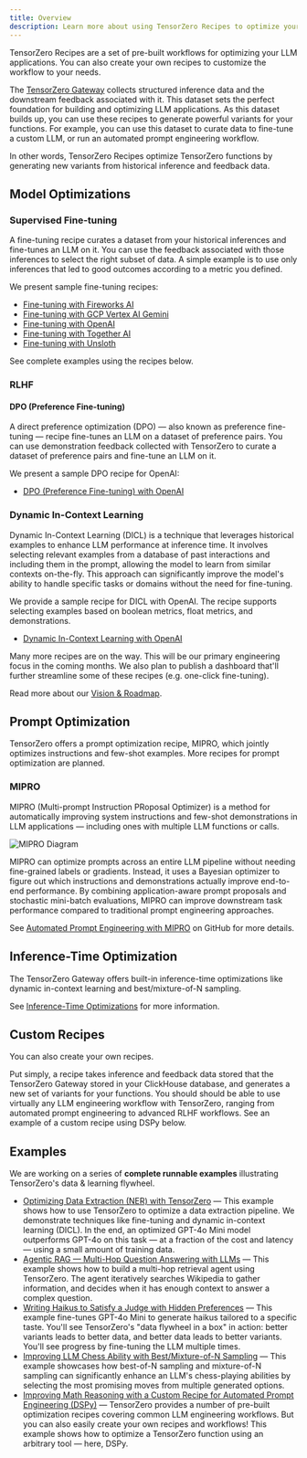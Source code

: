 ```yaml
---
title: Overview
description: Learn more about using TensorZero Recipes to optimize your LLM applications.
---
```


TensorZero Recipes are a set of pre-built workflows for optimizing your LLM applications.
You can also create your own recipes to customize the workflow to your needs.

The [TensorZero Gateway](/gateway/) collects structured inference data and the downstream feedback associated with it.
This dataset sets the perfect foundation for building and optimizing LLM applications.
As this dataset builds up, you can use these recipes to generate powerful variants for your functions.
For example, you can use this dataset to curate data to fine-tune a custom LLM, or run an automated prompt engineering workflow.

In other words, TensorZero Recipes optimize TensorZero functions by generating new variants from historical inference and feedback data.

## Model Optimizations

### Supervised Fine-tuning

A fine-tuning recipe curates a dataset from your historical inferences and fine-tunes an LLM on it.
You can use the feedback associated with those inferences to select the right subset of data.
A simple example is to use only inferences that led to good outcomes according to a metric you defined.

We present sample fine-tuning recipes:

- [Fine-tuning with Fireworks AI](https://github.com/tensorzero/tensorzero/tree/main/recipes/supervised_fine_tuning/fireworks)
- [Fine-tuning with GCP Vertex AI Gemini](https://github.com/tensorzero/tensorzero/tree/main/recipes/supervised_fine_tuning/gcp-vertex-gemini/)
- [Fine-tuning with OpenAI](https://github.com/tensorzero/tensorzero/tree/main/recipes/supervised_fine_tuning/openai)
- [Fine-tuning with Together AI](https://github.com/tensorzero/tensorzero/tree/main/recipes/supervised_fine_tuning/together/)
- [Fine-tuning with Unsloth](https://github.com/tensorzero/tensorzero/tree/main/recipes/supervised_fine_tuning/unsloth/)

See complete examples using the recipes below.

### RLHF

#### DPO (Preference Fine-tuning)

A direct preference optimization (DPO) &mdash; also known as preference fine-tuning &mdash; recipe fine-tunes an LLM on a dataset of preference pairs.
You can use demonstration feedback collected with TensorZero to curate a dataset of preference pairs and fine-tune an LLM on it.

We present a sample DPO recipe for OpenAI:

- [DPO (Preference Fine-tuning) with OpenAI](https://github.com/tensorzero/tensorzero/blob/main/recipes/dpo/openai/)

### Dynamic In-Context Learning

Dynamic In-Context Learning (DICL) is a technique that leverages historical examples to enhance LLM performance at inference time.
It involves selecting relevant examples from a database of past interactions and including them in the prompt, allowing the model to learn from similar contexts on-the-fly.
This approach can significantly improve the model's ability to handle specific tasks or domains without the need for fine-tuning.

We provide a sample recipe for DICL with OpenAI.
The recipe supports selecting examples based on boolean metrics, float metrics, and demonstrations.

- [Dynamic In-Context Learning with OpenAI](https://github.com/tensorzero/tensorzero/tree/main/recipes/dicl/)

<Tip>

Many more recipes are on the way. This will be our primary engineering focus in the coming months.
We also plan to publish a dashboard that'll further streamline some of these recipes (e.g. one-click fine-tuning).

Read more about our [Vision & Roadmap](/vision-roadmap/).

</Tip>

## Prompt Optimization

TensorZero offers a prompt optimization recipe, MIPRO, which jointly optimizes instructions and few-shot examples.
More recipes for prompt optimization are planned.

### MIPRO

MIPRO (Multi-prompt Instruction PRoposal Optimizer) is a method for automatically improving system instructions and few-shot demonstrations in LLM applications — including ones with multiple LLM functions or calls.

![MIPRO Diagram](/recipes/index-mipro-diagram.svg)

MIPRO can optimize prompts across an entire LLM pipeline without needing fine-grained labels or gradients. Instead, it uses a Bayesian optimizer to figure out which instructions and demonstrations actually improve end-to-end performance. By combining application-aware prompt proposals and stochastic mini-batch evaluations, MIPRO can improve downstream task performance compared to traditional prompt engineering approaches.

See [Automated Prompt Engineering with MIPRO](https://github.com/tensorzero/tensorzero/tree/main/recipes/mipro) on GitHub for more details.

## Inference-Time Optimization

The TensorZero Gateway offers built-in inference-time optimizations like dynamic in-context learning and best/mixture-of-N sampling.

See [Inference-Time Optimizations](/gateway/guides/inference-time-optimizations/) for more information.

## Custom Recipes

You can also create your own recipes.

Put simply, a recipe takes inference and feedback data stored that the TensorZero Gateway stored in your ClickHouse database, and generates a new set of variants for your functions.
You should should be able to use virtually any LLM engineering workflow with TensorZero, ranging from automated prompt engineering to advanced RLHF workflows.
See an example of a custom recipe using DSPy below.

## Examples

We are working on a series of **complete runnable examples** illustrating TensorZero's data & learning flywheel.

- [Optimizing Data Extraction (NER) with TensorZero](https://github.com/tensorzero/tensorzero/tree/main/examples/data-extraction-ner) — This example shows how to use TensorZero to optimize a data extraction pipeline. We demonstrate techniques like fine-tuning and dynamic in-context learning (DICL). In the end, an optimized GPT-4o Mini model outperforms GPT-4o on this task &mdash; at a fraction of the cost and latency &mdash; using a small amount of training data.
- [Agentic RAG — Multi-Hop Question Answering with LLMs](https://github.com/tensorzero/tensorzero/tree/main/examples/rag-retrieval-augmented-generation/simple-agentic-rag/) — This example shows how to build a multi-hop retrieval agent using TensorZero. The agent iteratively searches Wikipedia to gather information, and decides when it has enough context to answer a complex question.
- [Writing Haikus to Satisfy a Judge with Hidden Preferences](https://github.com/tensorzero/tensorzero/tree/main/examples/haiku-hidden-preferences) — This example fine-tunes GPT-4o Mini to generate haikus tailored to a specific taste. You'll see TensorZero's "data flywheel in a box" in action: better variants leads to better data, and better data leads to better variants. You'll see progress by fine-tuning the LLM multiple times.
- [Improving LLM Chess Ability with Best/Mixture-of-N Sampling](https://github.com/tensorzero/tensorzero/tree/main/examples/chess-puzzles/) — This example showcases how best-of-N sampling and mixture-of-N sampling can significantly enhance an LLM's chess-playing abilities by selecting the most promising moves from multiple generated options.
- [Improving Math Reasoning with a Custom Recipe for Automated Prompt Engineering (DSPy)](https://github.com/tensorzero/tensorzero/tree/main/examples/gsm8k-custom-recipe-dspy) — TensorZero provides a number of pre-built optimization recipes covering common LLM engineering workflows. But you can also easily create your own recipes and workflows! This example shows how to optimize a TensorZero function using an arbitrary tool — here, DSPy.
